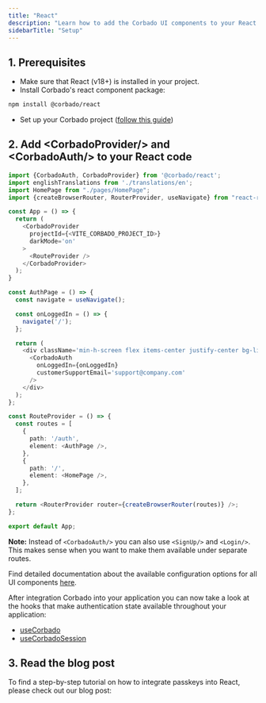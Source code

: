 ```yaml
---
title: "React"
description: "Learn how to add the Corbado UI components to your React application."
sidebarTitle: "Setup"
---
```




## 1. Prerequisites

* Make sure that React (v18+) is installed in your project.&#x20;
* Install Corbado's react component package:

```sh
npm install @corbado/react
```

* Set up your Corbado project ([follow this guide](/overview/getting-started))

## 2. Add \<CorbadoProvider/> and \<CorbadoAuth/> to your React code

```typescript App.tsx
import {CorbadoAuth, CorbadoProvider} from '@corbado/react';
import englishTranslations from './translations/en';
import HomePage from "./pages/HomePage";
import {createBrowserRouter, RouterProvider, useNavigate} from "react-router-dom";

const App = () => {
  return (
    <CorbadoProvider
      projectId={<VITE_CORBADO_PROJECT_ID>}
      darkMode='on'
    >
      <RouteProvider />
    </CorbadoProvider>
  );
}

const AuthPage = () => {
  const navigate = useNavigate();

  const onLoggedIn = () => {
    navigate('/');
  };

  return (
    <div className='min-h-screen flex items-center justify-center bg-lightBrown'>
      <CorbadoAuth
        onLoggedIn={onLoggedIn}
        customerSupportEmail='support@company.com'
      />
    </div>
  );
};

const RouteProvider = () => {
  const routes = [
    {
      path: '/auth',
      element: <AuthPage />,
    },
    {
      path: '/',
      element: <HomePage />,
    },
  ];

  return <RouterProvider router={createBrowserRouter(routes)} />;
};

export default App;
```

**Note:** Instead of `<CorbadoAuth/>` you can also use `<SignUp/>` and `<Login/>`. This makes sense when you want to make them available under separate routes.

Find detailed documentation about the available configuration options for all UI components [here](/frontend-integration/ui-components).

After integration Corbado into your application you can now take a look at the hooks that make authentication state available throughout your application:

* [useCorbado](/frontend-integration/react/usecorbado)
* [useCorbadoSession](/frontend-integration/react/usecorbadosession)

## 3. Read the blog post

To find a step-by-step tutorial on how to integrate passkeys into React, please check out our blog post:

<Card href="https://www.corbado.com/blog/react-passkeys">
<Blogpost title="Building a React Passkey Login" />
</Card>